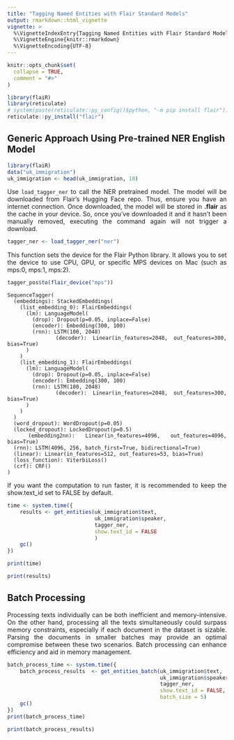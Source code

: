 ```yaml
---
title: "Tagging Named Entities with Flair Standard Models"
output: rmarkdown::html_vignette
vignette: >
  %\VignetteIndexEntry{Tagging Named Entities with Flair Standard Models}
  %\VignetteEngine{knitr::rmarkdown}
  %\VignetteEncoding{UTF-8}
---
```



```r
knitr::opts_chunk$set(
  collapse = TRUE,
  comment = "#>"
)
```

```r
library(flaiR)
library(reticulate)
# system(paste(reticulate::py_config()$python, "-m pip install flair"))
reticulate::py_install("flair")
```

## Generic Approach Using Pre-trained NER English Model

```r
library(flaiR)
data("uk_immigration")
uk_immigration <- head(uk_immigration, 10)
```

<div style="text-align: justify">

Use `load_tagger_ner` to call the NER pretrained model. The model will be downloaded from Flair's Hugging Face repo. Thus, ensure you have an internet connection. Once downloaded, the model will be stored in __.flair__ as the cache in your device. So, once you've downloaded it and it hasn't been manually removed, executing the command again will not trigger a download.


```r
tagger_ner <- load_tagger_ner("ner")
```

This function sets the device for the Flair Python library. It allows you to set the device to use CPU, GPU, or specific MPS devices on Mac (such as mps:0, mps:1, mps:2).
```r
tagger_pos$to(flair_device("mps")) 
```

```
SequenceTagger(
  (embeddings): StackedEmbeddings(
    (list_embedding_0): FlairEmbeddings(
      (lm): LanguageModel(
        (drop): Dropout(p=0.05, inplace=False)
        (encoder): Embedding(300, 100)
        (rnn): LSTM(100, 2048)
        (decoder): Linear(in_features=2048, out_features=300, bias=True)
      )
    )
    (list_embedding_1): FlairEmbeddings(
      (lm): LanguageModel(
        (drop): Dropout(p=0.05, inplace=False)
        (encoder): Embedding(300, 100)
        (rnn): LSTM(100, 2048)
        (decoder): Linear(in_features=2048, out_features=300, bias=True)
      )
    )
  )
  (word_dropout): WordDropout(p=0.05)
  (locked_dropout): LockedDropout(p=0.5)
  (embedding2nn): Linear(in_features=4096, out_features=4096, bias=True)
  (rnn): LSTM(4096, 256, batch_first=True, bidirectional=True)
  (linear): Linear(in_features=512, out_features=53, bias=True)
  (loss_function): ViterbiLoss()
  (crf): CRF()
)
```

</div>


<div style="text-align: justify">

If you want the computation to run faster, it is recommended to keep the show.text_id set to FALSE by default. 
</div>
```r
time <- system.time({
    results <- get_entities(uk_immigration$text,
                            uk_immigration$speaker, 
                            tagger_ner,
                            show.text_id = FALSE
                            )
    gc()
})

print(time)
```

```r
print(results)
```

## Batch Processing

<div style="text-align: justify">
Processing texts individually can be both inefficient and memory-intensive. On the other hand, processing all the texts simultaneously could surpass memory constraints, especially if each document in the dataset is sizable. Parsing the documents in smaller batches may provide an optimal compromise between these two scenarios. Batch processing can enhance efficiency and aid in memory management.

</div>


```r
batch_process_time <- system.time({
    batch_process_results  <- get_entities_batch(uk_immigration$text,
                                                 uk_immigration$speaker, 
                                                 tagger_ner, 
                                                 show.text_id = FALSE,
                                                 batch_size = 5)
    gc()
})
print(batch_process_time)
```

```r
print(batch_process_results)
```
